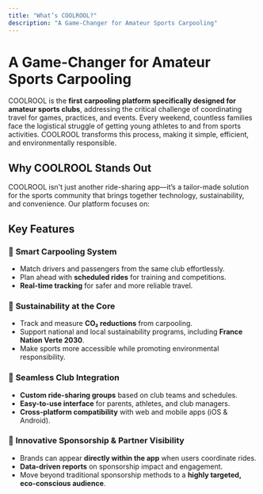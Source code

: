 ```yaml
---
title: "What’s COOLROOL?"
description: "A Game-Changer for Amateur Sports Carpooling"
---
```


# A Game-Changer for Amateur Sports Carpooling

COOLROOL is the **first carpooling platform specifically designed for amateur sports clubs**, addressing the critical challenge of coordinating travel for games, practices, and events. Every weekend, countless families face the logistical struggle of getting young athletes to and from sports activities. COOLROOL transforms this process, making it simple, efficient, and environmentally responsible.

## Why COOLROOL Stands Out

COOLROOL isn't just another ride-sharing app—it’s a tailor-made solution for the sports community that brings together technology, sustainability, and convenience. Our platform focuses on:

<CardList cols={2}>
  <Card
    title="Simplifying Team Travel"
    description="Organize rides with ease for practices, tournaments, and matches."
    icon="car"
    iconType="regular"
    iconSize="32px"
  />
  <Card
    title="Eco-Friendly Mobility"
    description="Reduce the environmental footprint of amateur sports by lowering CO₂ emissions."
    icon="leaf"
    iconType="regular"
    iconSize="32px"
  />
  <Card
    title="Cost-Saving Solutions"
    description="Shared rides mean lower transportation costs for families and clubs."
    icon="wallet"
    iconType="regular"
    iconSize="32px"
  />
  <Card
    title="Community Building"
    description="Strengthen team spirit by fostering collaboration between club members."
    icon="users-three"
    iconType="regular"
    iconSize="32px"
  />
</CardList>

## Key Features

### 🚗 **Smart Carpooling System**

- Match drivers and passengers from the same club effortlessly.
- Plan ahead with **scheduled rides** for training and competitions.
- **Real-time tracking** for safer and more reliable travel.

### 🌱 **Sustainability at the Core**

- Track and measure **CO₂ reductions** from carpooling.
- Support national and local sustainability programs, including **France Nation Verte 2030**.
- Make sports more accessible while promoting environmental responsibility.

### 🔗 **Seamless Club Integration**

- **Custom ride-sharing groups** based on club teams and schedules.
- **Easy-to-use interface** for parents, athletes, and club managers.
- **Cross-platform compatibility** with web and mobile apps (iOS & Android).

### 📢 **Innovative Sponsorship & Partner Visibility**

- Brands can appear **directly within the app** when users coordinate rides.
- **Data-driven reports** on sponsorship impact and engagement.
- Move beyond traditional sponsorship methods to a **highly targeted, eco-conscious audience**.

<Card
  title="Join the Movement"
  description="COOLROOL is not just a transportation tool—it’s a movement towards a smarter, more connected, and sustainable sports experience. Whether you’re a parent, an athlete, a club manager, or a corporate partner, **COOLROOL is here to change the way sports teams travel."
  icon="rocket"
  iconType="regular"
  iconSize="32px"
  link="https://www.coolrool.com/"
/>
